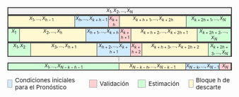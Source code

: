 <!-- full sample -->
<div style="
    width: 100%;
    display: flex;
    border: 2px solid #444;
    font-size: 0.65rem;
    line-height: 1.2;
    background-color: #f2f2f2;
">
  <div style="width: 100%; text-align: center;">$X_1, X_2, \dots, X_N$</div>
  <div style="width: 0%; text-align: center;"></div>
  <div style="width: 0%; text-align: center;"></div>
  <div style="width: 0%; text-align: center;"></div>
</div>
<!-- i = 1 partition -->
<div style="
    width: 100%;
    display: flex;
    border: 2px solid #444;
    font-size: 0.65rem;
    line-height: 1.2;
    background-color: #f2f2f2;
">
  <div style="
    width: 30%;
    text-align: center;
    border-right: 1px solid #444;
    background-color: #fff8d0
">$X_1, \dots, X_{h-1}$</div>
  <div style="
    width: 15%;
    text-align: center;
    border-right: 1px solid #444;
    background-color: #d0eaff
">$X_{h}, \dots, X_{k+h-1}$</div>
  <div style="
    width: 5%;
    text-align: center;
    border-right: 1px solid #444;
    background-color: #ffd0d0
">$X_{k+h}$</div>
  <div style="
    width: 30%;
    text-align: center;
    border-right: 1px solid #444;
    background-color: #fff8d0
">$X_{k+h+1}, \dots, X_{k+2h}$</div>
  <div style="
    width: 20%;
    text-align: center;
    border-right: 1px solid #444;
    background-color: #d0ffd6
">$X_{k+2h+1}, \dots, X_N$</div>
</div>
<!-- i = 2 partition -->
<div style="
    width: 100%;
    display: flex;
    border: 2px solid #444;
    font-size: 0.65rem;
    line-height: 1.2;
    background-color: #f2f2f2;
">
  <div style="
    width: 5%;
    text-align: center;
    border-right: 1px solid #444;
    background-color: #d0ffd6
">$X_{1}$</div>
  <div style="
    width: 30%;
    text-align: center;
    border-right: 1px solid #444;
    background-color: #fff8d0
">$X_2, \dots, X_{h}$</div>
  <div style="
    width: 15%;
    text-align: center;
    border-right: 1px solid #444;
    background-color: #d0eaff
">$X_{h+1}, \dots, X_{k+h}$</div>
  <div style="
    width: 5%;
    text-align: center;
    border-right: 1px solid #444;
    background-color: #ffd0d0
">$X_{k+h+1}$</div>
  <div style="
    width: 30%;
    text-align: center;
    border-right: 1px solid #444;
    background-color: #fff8d0
">$X_{k+h+2}, \dots, X_{k+2h+1}$</div>
  <div style="
    width: 15%;
    text-align: center;
    border-right: 1px solid #444;
    background-color: #d0ffd6
">$X_{k+2h+2}, \dots, X_N$</div>
</div>
<!-- i = 3 partition -->
<div style="
    width: 100%;
    display: flex;
    border: 2px solid #444;
    font-size: 0.65rem;
    line-height: 1.2;
    background-color: #f2f2f2;
">
  <div style="
    width: 10%;
    text-align: center;
    border-right: 1px solid #444;
    background-color: #d0ffd6
">$X_{1}, X_2$</div>
  <div style="
    width: 30%;
    text-align: center;
    border-right: 1px solid #444;
    background-color: #fff8d0
">$X_3, \dots, X_{h+1}$</div>
  <div style="
    width: 15%;
    text-align: center;
    border-right: 1px solid #444;
    background-color: #d0eaff
">$X_{h+2}, \dots, X_{k+h+1}$</div>
  <div style="
    width: 5%;
    text-align: center;
    border-right: 1px solid #444;
    background-color: #ffd0d0
">$X_{k+h+2}$</div>
  <div style="
    width: 30%;
    text-align: center;
    border-right: 1px solid #444;
    background-color: #fff8d0
">$X_{k+h+3}, \dots, X_{k+2h+2}$</div>
  <div style="
    width: 10%;
    text-align: center;
    border-right: 1px solid #444;
    background-color: #d0ffd6
">$X_{k+2h+3}, \dots, X_N$</div>
</div>
<!-- full sample -->
<div style="
    width: 100%;
    display: flex;
    border: 0px solid #444;
    font-size: 0.65rem;
    line-height: 1.2;
    background-color: #f2f2f2;
">
  <div style="width: 100%; text-align: center;">$\vdots$</div>
  <div style="width: 0%; text-align: center;"></div>
  <div style="width: 0%; text-align: center;"></div>
  <div style="width: 0%; text-align: center;"></div>
</div>
<!-- last partition -->
<div style="
    width: 100%;
    display: flex;
    border: 2px solid #444;
    font-size: 0.65rem;
    line-height: 1.2;
    background-color: #f2f2f2;
">
  <div style="
    width: 50%;
    text-align: center;
    border-right: 1px solid #444;
    background-color: #d0ffd6
">$X_{1}, \dots, X_{N-k-h-1}$</div>
  <div style="
    width: 30%;
    text-align: center;
    border-right: 1px solid #444;
    background-color: #fff8d0
">$X_{N-k-h}, \dots, X_{N-k-1}$</div>
  <div style="
    width: 15%;
    text-align: center;
    border-right: 1px solid #444;
    background-color: #d0eaff
">$X_{N-k}, \dots, X_{N-1}$</div>
  <div style="
    width: 5%;
    text-align: center;
    border-right: 1px solid #444;
    background-color: #ffd0d0
">$X_{N}$</div>
</div>
<!-- legend -->
<div style="margin-top: 1em; font-size: 0.85rem; display: flex; gap: 1.5em; align-items: center;"><div style="display: flex; align-items: center; gap: 6px;"><div style="width: 16px; height: 16px; background-color: #d0eaff; border: 1px solid #aaa;"></div><span>Condiciones iniciales para el Pronóstico</span></div><div style="display: flex; align-items: center; gap: 6px;"><div style="width: 16px; height: 16px; background-color: #ffd0d0; border: 1px solid #aaa;"></div><span>Validación</span></div><div style="display: flex; align-items: center; gap: 6px;"><div style="width: 16px; height: 16px; background-color: #d0ffd6; border: 1px solid #aaa;"></div><span>Estimación</span></div><div style="display: flex; align-items: center; gap: 6px;"><div style="width: 16px; height: 16px; background-color: #fff8d0; border: 1px solid #aaa;"></div><span>Bloque h de descarte</span></div></div>